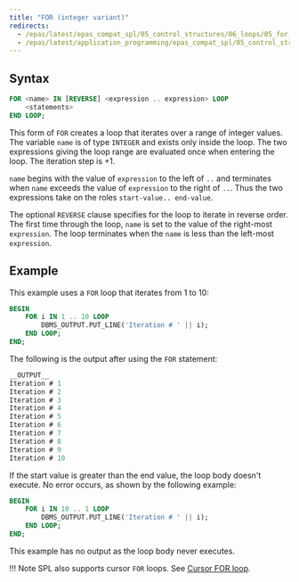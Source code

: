 ```yaml
---
title: "FOR (integer variant)"
redirects:
  - /epas/latest/epas_compat_spl/05_control_structures/06_loops/05_for_integer_variant/ #generated for docs/epas/reorg-role-use-case-mode
  - /epas/latest/application_programming/epas_compat_spl/05_control_structures/06_loops/05_for_integer_variant/
---
```


<div id="for_integer_variant" class="registered_link"></div>

## Syntax 

```sql
FOR <name> IN [REVERSE] <expression .. expression> LOOP
    <statements>
END LOOP;
```

This form of `FOR` creates a loop that iterates over a range of integer values. The variable `name` is of type `INTEGER` and exists only inside the loop. The two expressions giving the loop range are evaluated once when entering the loop. The iteration step is +1. 

`name` begins with the value of `expression` to the left of `..` and terminates when `name` exceeds the value of `expression` to the right of `..`. Thus the two expressions take on the roles `start-value.. end-value`.

The optional `REVERSE` clause specifies for the loop to iterate in reverse order. The first time through the loop, `name` is set to the value of the right-most `expression`. The loop terminates when the `name` is less than the left-most `expression`.

## Example 

This example uses a `FOR` loop that iterates from 1 to 10:

```sql
BEGIN
    FOR i IN 1 .. 10 LOOP
        DBMS_OUTPUT.PUT_LINE('Iteration # ' || i);
    END LOOP;
END;
```

The following is the output after using the `FOR` statement:

```sql
__OUTPUT__
Iteration # 1
Iteration # 2
Iteration # 3
Iteration # 4
Iteration # 5
Iteration # 6
Iteration # 7
Iteration # 8
Iteration # 9
Iteration # 10
```

If the start value is greater than the end value, the loop body doesn't execute. No error occurs, as shown by the following example:

```sql
BEGIN
    FOR i IN 10 .. 1 LOOP
        DBMS_OUTPUT.PUT_LINE('Iteration # ' || i);
    END LOOP;
END;
```

This example has no output as the loop body never executes.

!!! Note
    SPL also supports cursor `FOR` loops. See [Cursor FOR loop](/epas/latest/application_programming/epas_compat_spl/08_static_cursors/07_cursor_for_loop/).
